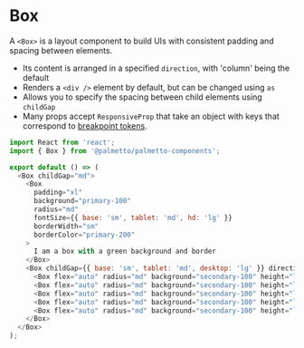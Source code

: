 
<Meta title="Components/Box/Codesandbox" />

# Box

A `<Box>` is a layout component to build UIs with consistent padding and spacing between elements.

- Its content is arranged in a specified `direction`, with 'column' being the default
- Renders a `<div />` element by default, but can be changed using `as`
- Allows you to specify the spacing between child elements using `childGap`
- Many props accept `ResponsiveProp` that take an object with keys that correspond to [breakpoint tokens](/?path=/docs/design-tokens-breakpoints--page).

```js codesandbox=palmetto-components
import React from 'react';
import { Box } from '@palmetto/palmetto-components';

export default () => (
  <Box childGap="md">
    <Box
      padding="xl"
      background="primary-100"
      radius="md"
      fontSize={{ base: 'sm', tablet: 'md', hd: 'lg' }}
      borderWidth="sm"
      borderColor="primary-200"
    >
      I am a box with a green background and border
    </Box>
    <Box childGap={{ base: 'sm', tablet: 'md', desktop: 'lg' }} direction="row">
      <Box flex="auto" radius="md" background="secondary-100" height="lg" />
      <Box flex="auto" radius="md" background="secondary-100" height="lg" />
      <Box flex="auto" radius="md" background="secondary-100" height="lg" />
      <Box flex="auto" radius="md" background="secondary-100" height="lg" />
      <Box flex="auto" radius="md" background="secondary-100" height="lg" />
    </Box>
  </Box>
);
```